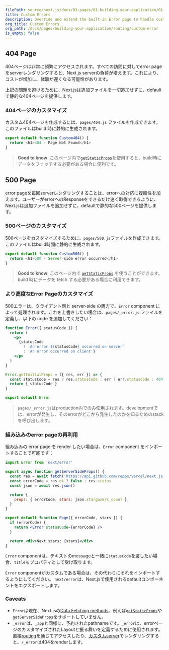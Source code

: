 ```yaml
---
filePath: source/next.js/docs/03-pages/01-building-your-application/01-routing/08-custom-error.mdx
title: Custom Errors
description: Override and extend the built-in Error page to handle custom errors.
org_title: Custom Errors
org_path: /docs/pages/building-your-application/routing/custom-error
is_empty: false
---
```


## 404 Page

404ページは非常に頻繁にアクセスされます。すべての訪問に対してerror pageをserverレンダリングすると、Next.js serverの負荷が増えます。これにより、コストが増加し、体験が遅くなる可能性があります。

上記の問題を避けるために、Next.jsは追加ファイルを一切追加せずに、defaultで静的な404ページを提供します。

### 404ページのカスタマイズ

カスタム404ページを作成するには、`pages/404.js` ファイルを作成できます。このファイルはbuild 時に静的に生成されます。

```jsx:pages/404.js
export default function Custom404() {
  return <h1>404 - Page Not Found</h1>
}
```

> **Good to know**: このページ内で[`getStaticProps`](/ja/javascript/next.js/v14/03-pages/01-building-your-application/03-data-fetching/01-get-static-props)を使用すると、build時にデータをフェッチする必要がある場合に便利です。

## 500 Page

error pageを毎回serverレンダリングすることは、errorへの対応に複雑性を加えます。ユーザーがerrorへのResponseをできるだけ速く取得できるように、Next.jsは追加ファイルを追加せずに、defaultで静的な500ページを提供します。

### 500ページのカスタマイズ

500ページをカスタマイズするために、`pages/500.js`ファイルを作成できます。このファイルはbuild時間に静的に生成されます。

```jsx:pages/500.js
export default function Custom500() {
  return <h1>500 - Server-side error occurred</h1>
}
```

> **Good to know**: このページ内で [`getStaticProps`](/ja/javascript/next.js/v14/03-pages/01-building-your-application/03-data-fetching/01-get-static-props) を使うことができます。 build 時にデータを fetch する必要がある場合に利用できます。

### より高度なError Pageのカスタマイズ

500エラーは、クライアント側と server-side の両方で、`Error` component によって処理されます。これを上書きしたい場合は、`pages/_error.js` ファイルを定義し、以下の code を追加してください：

```jsx
function Error({ statusCode }) {
  return (
    <p>
      {statusCode
        ? `An error ${statusCode} occurred on server`
        : 'An error occurred on client'}
    </p>
  )
}

Error.getInitialProps = ({ res, err }) => {
  const statusCode = res ? res.statusCode : err ? err.statusCode : 404
  return { statusCode }
}

export default Error
```

> `pages/_error.js`はproduction内でのみ使用されます。developmentでは、errorが発生し、そのerrorがどこから発生したのかを知るためのstackを呼び出します。

### 組み込みのerror pageの再利用

組み込みの error page を render したい場合は、`Error` component をインポートすることで可能です：

```jsx
import Error from 'next/error'

export async function getServerSideProps() {
  const res = await fetch('https://api.github.com/repos/vercel/next.js')
  const errorCode = res.ok ? false : res.status
  const json = await res.json()

  return {
    props: { errorCode, stars: json.stargazers_count },
  }
}

export default function Page({ errorCode, stars }) {
  if (errorCode) {
    return <Error statusCode={errorCode} />
  }

  return <div>Next stars: {stars}</div>
}
```

`Error` componentは、テキストのmessageと一緒に`statusCode`を渡したい場合、`title`もプロパティとして受け取ります。

`Error` componentがカスタムである場合は、その代わりにそれをインポートするようにしてください。 `next/error`は、Next.jsで使用されるdefaultコンポーネントをエクスポートします。

### Caveats

- `Error`は現在、Next.jsの[Data Fetching methods](/ja/javascript/next.js/v14/03-pages/01-building-your-application/03-data-fetching)、例えば[`getStaticProps`](/ja/javascript/next.js/v14/03-pages/01-building-your-application/03-data-fetching/01-get-static-props)や [`getServerSideProps`](/ja/javascript/next.js/v14/03-pages/01-building-your-application/03-data-fetching/03-get-server-side-props)をサポートしていません。
- `_error`は、`_app`と同様に、予約されたpathnameです。`_error`は、errorページのカスタマイズされたLayoutと振る舞いを定義するために使用されます。直接[routing](/ja/javascript/next.js/v14/03-pages/01-building-your-application/01-routing)を通じてアクセスしたり、[カスタムserver](/ja/javascript/next.js/v14/03-pages/01-building-your-application/06-configuring/10-custom-server)でレンダリングすると、`/_error`は404をrenderします。
